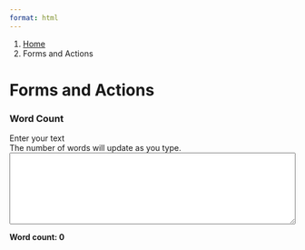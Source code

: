 ```yaml
---
format: html
---
```


<nav class="govuk-breadcrumbs" aria-label="Breadcrumb">
 <ol class="govuk-breadcrumbs__list">
  <li class="govuk-breadcrumbs__list-item">
   <a class="govuk-breadcrumbs__link" href="../index.qmd">Home</a>
  </li>
  <li class="govuk-breadcrumbs__list-item">
   <span aria-current="page">Forms and Actions</span>
  </li>
 </ol>
</nav>

<h1 class="govuk-heading-xl govuk-!-margin-top-6 govuk-!-margin-bottom-6">Forms and Actions</h1>

<h3 class="govuk-heading-xm">Word Count</h1>

<div class="govuk-form-group">
  <label for="userText" class="govuk-label govuk-label--m">
    Enter your text
  </label>
  <div>
   <span id="userText-hint">
     The number of words will update as you type.
   </span>
  </div>
  <textarea
    id="userText"
    name="userText"
    class="govuk-textarea"
    aria-describedby="userText-hint wordCount"
    rows="8"
    style="width:100%; max-width:100%;"
    spellcheck="true"
    autocomplete="off"
    inputmode="text"
  ></textarea>
</div>
<div
  id="wordCount"
  class="govuk-inset-text"
  aria-live="polite"
  style="font-weight:bold;"
  tabindex="0"
>
  Word count: 0
</div>

<script>
function countWords(str) {
  str = str.trim();
  if (!str) return 0;
  // Split on any sequence of whitespace
  return str.split(/\s+/).length;
}
const textarea = document.getElementById('userText');
const countDisplay = document.getElementById('wordCount');
textarea.addEventListener('input', function() {
  countDisplay.textContent = "Word count: " + countWords(this.value);
});
</script>
